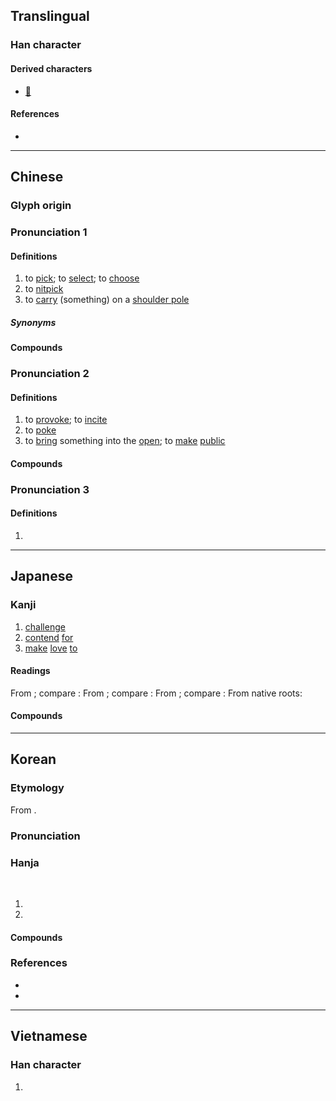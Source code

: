 {{character info}}
==Translingual==

===Han character===
{{Han char|rn=64|rad=手|as=06|sn=9|four=52013|canj=QLMO|ids=⿰扌兆}}

====Derived characters====
* [[𨃑]]

====References====
* {{Han ref|kx=0430.170|dkj=12055|dj=0780.100|hdz=31872.040|uh=6311|ud=25361|bh=AC44|bd=44100}}

----

==Chinese==
{{zh-forms|alt=窕-provoke,㨄-provoke,𢬹}}

===Glyph origin===
{{Han etym}}

===Pronunciation 1===
{{zh-pron
|m=tiāo
|ma=Zh-tiao.ogg
|c=tiu1
|h=pfs=thiâu;gd=tiau1
|md=
|mn=thiau/thio
|mn_note=thiau - literary; thio - vernacular
|w=1thiau
|mc=1
|oc=1,2
|cat=v
}}

====Definitions====
{{zh-hanzi}}

# to [[pick]]; to [[select]]; to [[choose]]
# to [[nitpick]]
# to [[carry]] (something) on a [[shoulder pole]]

=====Synonyms=====
{{zh-dial|選}}

====Compounds====
{{zh-der|fold=1|千挑萬選|單挑|大挑|一肩挑|千挑百選|剃頭挑子|挑試|挑空|挑么挑六|挑夫|挑三揀四|挑嘴|挑擔子|挑飭|獨挑|挑頭|挑閃|挑擔|挑挖|挑腳漢|揀衣挑食|挑子|挑字眼兒|挑鼻子|挑毛揀刺|挑高|挑雪填井|挑肥揀瘦|挑眼|挑土|挑選|挑槽|挑搭|挑重擔|挑食|百裡挑一|文武挑兒|挑刺兒|挑錢|挑腳|挑大梁|挑正梁|挑撿|挑揀|撂挑子|挑盡|挑取|挑剔|挑毛病|扁挑|挑牙|挑妻窩夫|揭挑|挑包策馬|頭挑|蛋中挑刺|肩挑背負|高挑子|長挑|精挑細選|針挑刀挖}}

===Pronunciation 2===
{{zh-pron
|m=tiǎo
|c=tiu1
|h=pfs=thiâu;gd=tiau3/tiau1
|md=
|mn=thiau/thio
|mn_note=thiau - literary; thio - vernacular
|w=
|mc=3
|oc=2,3
|cat=v
}}

====Definitions====
{{zh-hanzi}}

# to [[provoke]]; to [[incite]]
# to [[poke]]
# to [[bring]] something into the [[open]]; to [[make]] [[public]]

====Compounds====
{{zh-der|fold=1|挑戰者深淵|挑機|孤燈挑盡|搬挑|挑花繃子|挑斜岔兒|挑牙料脣|挑茶斡刺|挑撥是非|挑燈夜戰|挑三窩四|挑脣料嘴|挑逗|挑弄|挑花法|挑泛|挑三豁四|挑刀|挑唆|挑釁|挑動|挑撥離間|挑花|挑燈撥火|挑鬥|挑戰書|挑明|挑頭子|挑撥|琴心相挑|挑大拇哥|挑燈|目挑心招|挑趣|挑戰}}

===Pronunciation 3===
{{zh-pron
|m=tāo,táo
|c=
|h=pfs=
|md=
|mn=
|mn_note=
|w=
|mc=2
|oc=n,1
|cat=adj
}}

====Definitions====
{{zh-hanzi}}

# {{zh-only|挑達|[[walking]] [[back and forth]]; [[coming]] and [[going]]}}

{{zh-cat|Elementary}}

----

==Japanese==

===Kanji===
{{ja-kanji|grade=c|rs=手06}}

# [[challenge]]
# [[contend]] [[for]]
# [[make]] [[love]] [[to]]

====Readings====
From {{der|ja|ltc|-}} {{ltc-l|挑|id=3}}; compare {{cog|cmn|挑|tr=tiǎo}}:
{{ja-readings
|goon=じょう<でう
|kanon=ちょう<てう
}}
From {{der|ja|ltc|-}} {{ltc-l|挑|id=1}}; compare {{cog|cmn|挑|tr=tiāo}}:
{{ja-readings
|goon=ちょう<てう
|kanon=ちょう<てう
}}
From {{der|ja|ltc|-}} {{ltc-l|挑|id=2}}; compare {{cog|cmn|挑|tr=tāo}}:
{{ja-readings
|goon=とう<たう
|kanon=とう<たう
}}
From native {{w|Japanese_language|Japanese}} roots:
{{ja-readings
|kun=いど-む, えら-ぶ, かか-げる, にな-う<にな-ふ, は-ねる
}}

====Compounds====
{{col2-u|ja
|{{ja-r|挑%起|ちょう%き}}
|{{ja-r|挑%戦|ちょう%せん}}
|{{ja-r|挑%選|ちょう%せん}}
|{{ja-r|挑%灯|ちょう%ちん}}
|{{ja-r|挑%灯|ちょう%とう}}
|{{ja-r|挑%動|ちょう%どう}}
|{{ja-r|挑%発|ちょう%はつ|rom=-}}, {{ja-r|挑%撥|ちょう%はつ}}
|{{ja-r|挑%達|とう%たつ}}
|{{ja-r|大%挑|だい%ちょう}}
}}

----

==Korean==

===Etymology===
From {{der|ko|ltc|sort=도|-}} {{ltc-l|挑}}.
{{attention|ko|Please divide sections of 도 and 조 by corresponding MC pronunciations.|sort=手06}}

===Pronunciation===
{{ko-hanja-pron|도}}
{{ko-hanja-pron|조}}

===Hanja===
{{ko-hanja-search}}
{{ko-hanja|돋우다|돋울|도}}<br/>
{{ko-hanja|기리다|기릴|조}}

# {{hanja form of|[[도]]/[[조]]|a [[load]] [[carried]] on the [[shoulders]]}}
# {{hanja form of|[[도]]/[[조]]|[[carry]]}}

====Compounds====
{{col2-u|ko
|{{ko-l|挑達|도달}}
|{{ko-l|挑動|도동}}
|{{ko-l|挑燈|도등}}
|{{ko-l|挑發|도발}}, {{ko-l|挑撥|도발}}
|{{ko-l|挑戰|도전}}
|{{ko-l|挑出|도출}}
|{{ko-l|挑禍|도화}}
|{{ko-l|挑燈|조등}}
|{{ko-l|挑選|조선}}
}}

===References===
* {{R:hanjadoc|3949}}
* {{R:zonmal|25361}}

----

==Vietnamese==

===Han character===
{{vi-readings|reading=vẹo, khêu, khều, khiêu, khểu, treo, trẹo|rs=手06}}

# {{rfdef|vi|sort=手06}}